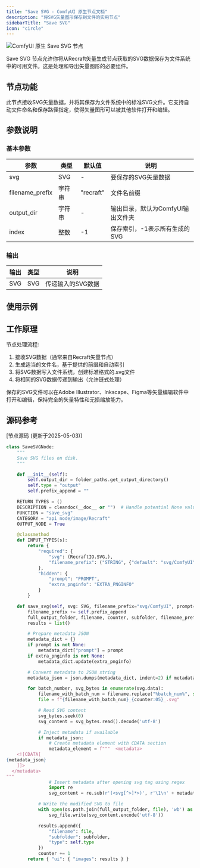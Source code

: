 ```yaml
---
title: "Save SVG - ComfyUI 原生节点文档"
description: "将SVG矢量图形保存到文件的实用节点"
sidebarTitle: "Save SVG"
icon: "circle"
---
```


![ComfyUI 原生 Save SVG 节点](/images/built-in-nodes/api_nodes/recraft/save-svg.jpg)

Save SVG 节点允许你将从Recraft矢量生成节点获取的SVG数据保存为文件系统中的可用文件。这是处理和导出矢量图形的必要组件。

## 节点功能

此节点接收SVG矢量数据，并将其保存为文件系统中的标准SVG文件。它支持自动文件命名和保存路径指定，使得矢量图形可以被其他软件打开和编辑。

## 参数说明

### 基本参数

| 参数 | 类型 | 默认值 | 说明 |
|-----|-----|-------|------|
| svg | SVG | - | 要保存的SVG矢量数据 |
| filename_prefix | 字符串 | "recraft" | 文件名前缀 |
| output_dir | 字符串 | - | 输出目录，默认为ComfyUI输出文件夹 |
| index | 整数 | -1 | 保存索引，-1表示所有生成的SVG |

### 输出

| 输出  | 类型  | 说明         |
|-----|-----|------------|
| SVG | SVG | 传递输入的SVG数据 |

## 使用示例



## 工作原理

节点处理流程:

1. 接收SVG数据（通常来自Recraft矢量节点）
2. 生成适当的文件名，基于提供的前缀和自动索引
3. 将SVG数据写入文件系统，创建标准格式的.svg文件
4. 将相同的SVG数据传递到输出（允许链式处理）

保存的SVG文件可以在Adobe Illustrator、Inkscape、Figma等矢量编辑软件中打开和编辑，保持完全的矢量特性和无损缩放能力。

## 源码参考

[节点源码 (更新于2025-05-03)] 

```python
class SaveSVGNode:
    """
    Save SVG files on disk.
    """

    def __init__(self):
        self.output_dir = folder_paths.get_output_directory()
        self.type = "output"
        self.prefix_append = ""

    RETURN_TYPES = ()
    DESCRIPTION = cleandoc(__doc__ or "")  # Handle potential None value
    FUNCTION = "save_svg"
    CATEGORY = "api node/image/Recraft"
    OUTPUT_NODE = True

    @classmethod
    def INPUT_TYPES(s):
        return {
            "required": {
                "svg": (RecraftIO.SVG,),
                "filename_prefix": ("STRING", {"default": "svg/ComfyUI", "tooltip": "The prefix for the file to save. This may include formatting information such as %date:yyyy-MM-dd% or %Empty Latent Image.width% to include values from nodes."})
            },
            "hidden": {
                "prompt": "PROMPT",
                "extra_pnginfo": "EXTRA_PNGINFO"
            }
        }

    def save_svg(self, svg: SVG, filename_prefix="svg/ComfyUI", prompt=None, extra_pnginfo=None):
        filename_prefix += self.prefix_append
        full_output_folder, filename, counter, subfolder, filename_prefix = folder_paths.get_save_image_path(filename_prefix, self.output_dir)
        results = list()

        # Prepare metadata JSON
        metadata_dict = {}
        if prompt is not None:
            metadata_dict["prompt"] = prompt
        if extra_pnginfo is not None:
            metadata_dict.update(extra_pnginfo)

        # Convert metadata to JSON string
        metadata_json = json.dumps(metadata_dict, indent=2) if metadata_dict else None

        for batch_number, svg_bytes in enumerate(svg.data):
            filename_with_batch_num = filename.replace("%batch_num%", str(batch_number))
            file = f"{filename_with_batch_num}_{counter:05}_.svg"

            # Read SVG content
            svg_bytes.seek(0)
            svg_content = svg_bytes.read().decode('utf-8')

            # Inject metadata if available
            if metadata_json:
                # Create metadata element with CDATA section
                metadata_element = f"""  <metadata>
    <![CDATA[
{metadata_json}
    ]]>
  </metadata>
"""
                # Insert metadata after opening svg tag using regex
                import re
                svg_content = re.sub(r'(<svg[^>]*>)', r'\1\n' + metadata_element, svg_content)

            # Write the modified SVG to file
            with open(os.path.join(full_output_folder, file), 'wb') as svg_file:
                svg_file.write(svg_content.encode('utf-8'))

            results.append({
                "filename": file,
                "subfolder": subfolder,
                "type": self.type
            })
            counter += 1
        return { "ui": { "images": results } }


```